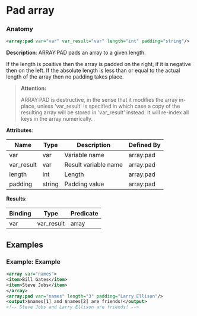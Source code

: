 # Pad array

### Anatomy

```xml
<array:pad var="var" var_result="var" length="int" padding="string"/>
```

 **Description**:
 ARRAY:PAD pads an array to a given length.

If the length is positive then the array is padded on the right, if it is negative then on the left. If the absolute length is less than or equal to the actual length of the array then no padding takes place.


> **Attention:**
>
> ARRAY:PAD is destructive, in the sense that it modifies the array in-place, unless 'var_result' is specified in which case a copy of the resulting array will be stored in 'var_result' instead. It will re-index all keys in the array numerically.

**Attributes**:

| Name | Type | Description | Defined By |
| ---- | ---- | ----------- | ---------- |
| var | var | Variable name | array:pad |
| var_result | var | Result variable name | array:pad |
| length | int | Length | array:pad |
| padding | string | Padding value | array:pad |


**Results**:

| Binding | Type | Predicate |
| ------- | ---- | --------- |
| var|var_result | array | no-result-propagation |


## Examples

### Example: Example

```xml
<array var="names">
<item>Bill Gates</item>
<item>Steve Jobs</item>
</array>
<array:pad var="names" length="3" padding="Larry Ellison"/>
<output>$names[1] and $names[2] are friends!</output>
<!-- Steve Jobs and Larry Ellison are friends! -->
```

